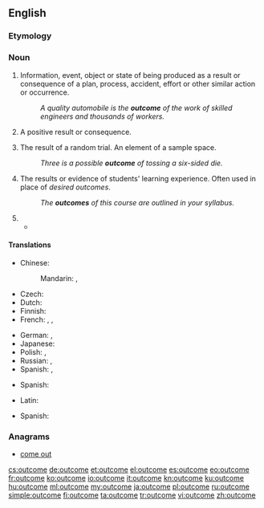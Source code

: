 {{slim-wikipedia}}
==English==

===Etymology===
{{compound|out|come}}

===Noun===
{{en-noun}}

# Information, event, object or state of being produced as a result or consequence of a plan, process, accident, effort or other similar action or occurrence.
#: ''A quality automobile is the '''outcome''' of the work of skilled engineers and thousands of workers.''
# A positive result or consequence.
# {{context|probability theory}} The result of a random trial. An element of a sample space.
#: ''Three is a possible '''outcome''' of tossing a six-sided die.''
# {{context|education}} The results or evidence of students' learning experience. Often used in place of ''desired outcomes''.
#: ''The '''outcomes''' of this course are outlined in your syllabus.''
# {{rfdef|lang=en}}
#*{{quote-news
|year=2011
|date=November 12
|author=
|title=International friendly: England 1-0 Spain
|work=BBC Sport
|url=http://news.bbc.co.uk/sport2/hi/football/15693231.stm
|page=
|passage=Spain failed to move through the gears despite exerting control for lengthy spells and a measure of perspective must be applied immediately to the '''outcome'''.}}

{{rft}}
====Translations====
{{trans-top|result}}
* Chinese:
*: Mandarin: {{t|zh|結果|sc=Hani}}, {{t|zh|结果|tr=jiéguǒ|sc=Hani}}
* Czech: {{t+|cs|výsledek|m}}
* Dutch: {{t+|nl|resultaat|n}}
* Finnish: {{t+|fi|tulos}}
* French: {{t+|fr|issue|f}}, {{t+|fr|résultat|m}}, {{t+|fr|dénouement|m}}
{{trans-mid}}
* German: {{t+|de|Ergebnis|n}}, {{t+|de|Ausgang|m}}
* Japanese: {{t+|ja|結果|tr=けっか, kekka|sc=Jpan}}
* Polish: {{t+|pl|rezultat}}, {{t+|pl|wynik}}
* Russian: {{t+|ru|исход|m|tr=isxód|sc=Cyrl}}, {{t+|ru|результат|m|tr=rezulʹtát|sc=Cyrl}}
* Spanish: {{t+|es|resultado|m}}, {{t+|es|consecuencia|f}}
{{trans-bottom}}

{{trans-top|education}}
* Spanish: {{t-|es|objetivos|m|p}}
{{trans-mid}}
{{trans-bottom}}

{{trans-top|probability}}
* Latin: {{t-|la|eventum|n}}
{{trans-mid}}
* Spanish: {{t+|es|resultado|m}}
{{trans-bottom}}

===Anagrams===
* [[come out#English|come out]]

[[cs:outcome]]
[[de:outcome]]
[[et:outcome]]
[[el:outcome]]
[[es:outcome]]
[[eo:outcome]]
[[fr:outcome]]
[[ko:outcome]]
[[io:outcome]]
[[it:outcome]]
[[kn:outcome]]
[[ku:outcome]]
[[hu:outcome]]
[[ml:outcome]]
[[my:outcome]]
[[ja:outcome]]
[[pl:outcome]]
[[ru:outcome]]
[[simple:outcome]]
[[fi:outcome]]
[[ta:outcome]]
[[tr:outcome]]
[[vi:outcome]]
[[zh:outcome]]